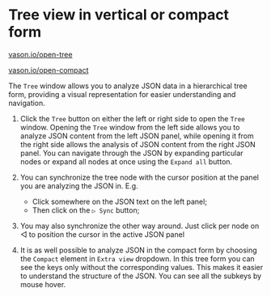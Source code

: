 # Tree view in vertical or compact form

[vason.io/open-tree](https://vason.io/open-tree)

[vason.io/open-compact](https://vason.io/open-compact)

The `Tree` window allows you to analyze JSON data in a hierarchical tree form,
providing a visual representation for easier understanding and navigation.


<ThemedImg
  alt="Tree view in vertical or compact form"
  name="Tree_view_in_vertical_or_compact_form"
/>

1. Click the `Tree` button on either the left or right side to open the `Tree` window.
   Opening the `Tree` window from the left side allows you to analyze JSON content from the left JSON panel,
   while opening it from the right side allows the analysis of JSON content from the right JSON panel.
   You can navigate through the JSON by expanding particular nodes or expand all nodes at once using the `Expand all` button.

2. You can synchronize the tree node with the cursor position at the panel you are analyzing the JSON in. E.g.

   - Click somewhere on the JSON text on the left panel;
   - Then click on the `▷ Sync` button;

3. You may also synchronize the other way around. Just click per node on ◁ to position the cursor in the active JSON panel

4. It is as well possible to analyze JSON in the compact form by choosing the `Compact` element in `Extra view` dropdown.
   In this tree form you can see the keys only without the corresponding values. This makes it easier to understand the structure of the JSON.
   You can see all the subkeys by mouse hover.
